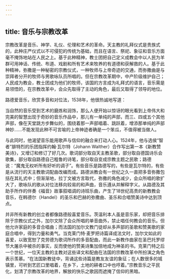 ```yaml
---
---
---
```

title: 音乐与宗教改革
---




宗教改革是音乐、神学、礼仪、伦理和艺术的革命。天主教的礼拜仪式是贵族式的，此种庄严仪式以不可侵犯的传统为基础，而且在语言、祭祀、象征和音乐方面毫不掩饰地站在人民之上。基于此种精神，教士团把自己定义成教会中以人民为羊群可用神话、传统、布道、戏剧和所有艺术来牧养的有道德和获解救的人。基于此种精神，弥撒是一种秘密的宗教仪式，一种牧师与上帝奇迹的交通，而弥撒曲是与崇拜者分开的牧师与男歌咏队员所唱的。但在宗教改革期中，中产阶级维护自己；人民成为教会，教士团成为他们的牧师，该国的方言成为礼拜式的语言，音乐需是易领悟的，在宗教改革中，会众先取得了主动的角色，最后又取得了领导的地位。

路德爱音乐，欣赏多音和对位法，1538年，他很热诚地写道：

当自然的音乐受到艺术的磨炼和润饰，那么人便开始以惊讶的眼光看到上帝伟大和完美的智慧出现于奇妙的音乐作品中，那儿有一单纯的声部，而三、四或五个其他声部，像在天堂跳方步舞似的，围绕着那一声部唱着、跳跃着，增添那单纯的声部神妙……不能发现此种不可言喻的上帝神迹者确是一个笨瓜，不值得被当做人。



与此同时，他渴望音乐能用歌声与信仰的融合来打动人心。1524年，他与选侯“智者”腓特烈的乐团指挥约翰·瓦尔特（Johann Walther）合作写出第一本《新教赞美诗》，又增订和修订了好几次。歌词部分取自天主教圣歌，部分取自德国诗乐会歌集，部分取自路德自己粗鲁的诗笔，部分取自变成宗教主题之民歌；路德说：“魔鬼无权听所有好听的调子”。有些音乐是路德写的，有些是瓦尔特的，有些是从流行的天主教歌词配曲改编而成。路德派教会有一世纪之久一直把多音弥撒包括在其礼式中；但渐渐地，拉丁文被方言取代，弥撒的角色减少，会众所唱的歌扩大了，歌咏队的歌从对位法移向较易的和声曲，音乐遵从并解释字义。从路德及其助手所作的伴奏《福音》故事叙唱调的诗班乐曲，产生了18世纪高贵的新教教会音乐，在韩德尔（Handel）的圣乐和巴赫的弥撒曲、圣乐和合唱赞美诗中达到顶点。

并非所有新教的创立者都像路德般喜爱音乐。茨温利本人虽是音乐家，却把音乐排除于宗教仪式之外，加尔文除了会众所唱的单音曲外，禁止唱任何教会的音乐。但他允许家庭的多音合唱曲；而法国的加尔文教门徒却从多声部的圣歌和赞美歌的家庭合唱中，得到力量和勇气。当克莱门特·麦罗把诗篇译成法文时，加尔文如此的喜爱，以致宽恕了克劳德为歌词所作的多音配曲，而此一新教作曲家在圣巴托罗缪节大屠杀中被杀的事实，反而使他的赞美诗集加倍地成为神圣的书。克莱门特之后一个世纪，一位天主教的主教对这些译文和配曲在法国的宗教改革中所扮演之角色表示羡慕。“在法国新教徒中，背诵这些诗篇是教友友谊的象征；在人数很多的城镇里，可听到艺匠口里唱着，在乡下，土地的耕者口中也哼着。”宗教音乐之平民化，划清了宗教改革的地界，解放的快乐之歌因而遮掩了信仰的黑暗。